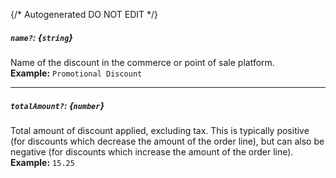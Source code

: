 {/* Autogenerated DO NOT EDIT  */}
##### `name?`: *{`string`}*
Name of the discount in the commerce or point of sale platform.
<br/>
**Example:** `Promotional Discount`

---
##### `totalAmount?`: *{`number`}*
Total amount of discount applied, excluding tax. This is typically positive (for discounts which decrease the amount of the order line), but can also be negative (for discounts which increase the amount of the order line).
<br/>
**Example:** `15.25`

